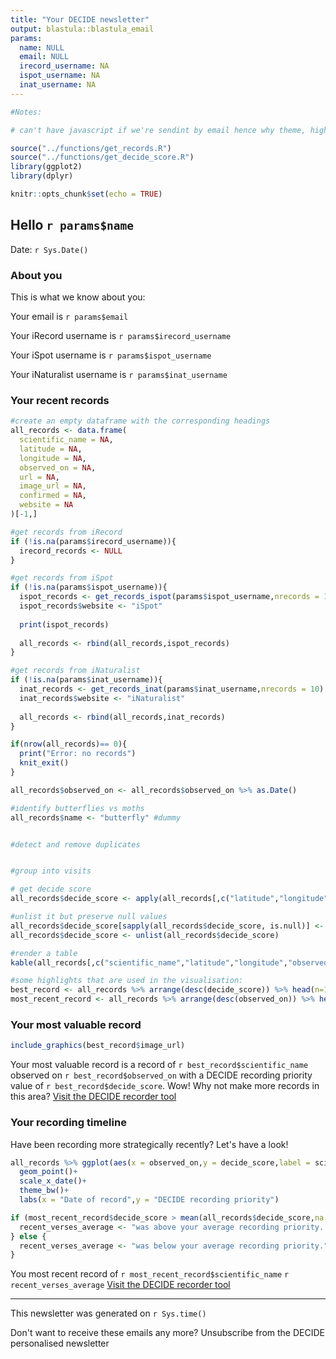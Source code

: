 ```yaml
---
title: "Your DECIDE newsletter"
output: blastula::blastula_email
params:
  name: NULL
  email: NULL
  irecord_username: NA
  ispot_username: NA
  inat_username: NA
---
```


```r
#Notes:

# can't have javascript if we're sendint by email hence why theme, highlight and mathjax are set to null in the YAML, see: https://stackoverflow.com/questions/29370306/how-to-render-html-from-rmarkdown-without-javascript-in-output

source("../functions/get_records.R")
source("../functions/get_decide_score.R")
library(ggplot2)
library(dplyr)

```

```r
knitr::opts_chunk$set(echo = TRUE)
```

## Hello `r params$name`

Date: `r Sys.Date()`

### About you

This is what we know about you: 

Your email is `r params$email`

Your iRecord username is `r params$irecord_username`

Your iSpot username is `r params$ispot_username`

Your iNaturalist username is `r params$inat_username`

### Your recent records

```r

#create an empty dataframe with the corresponding headings
all_records <- data.frame(
  scientific_name = NA,
  latitude = NA,
  longitude = NA,
  observed_on = NA,
  url = NA,
  image_url = NA,
  confirmed = NA,
  website = NA
)[-1,]

#get records from iRecord
if (!is.na(params$irecord_username)){
  irecord_records <- NULL
}

#get records from iSpot
if (!is.na(params$ispot_username)){
  ispot_records <- get_records_ispot(params$ispot_username,nrecords = 10)
  ispot_records$website <- "iSpot"
  
  print(ispot_records)
  
  all_records <- rbind(all_records,ispot_records)
}

#get records from iNaturalist
if (!is.na(params$inat_username)){
  inat_records <- get_records_inat(params$inat_username,nrecords = 10)
  inat_records$website <- "iNaturalist"
  
  all_records <- rbind(all_records,inat_records)
}

```

```r
if(nrow(all_records)== 0){
  print("Error: no records")
  knit_exit()
}

all_records$observed_on <- all_records$observed_on %>% as.Date()

```

```r

#identify butterflies vs moths
all_records$name <- "butterfly" #dummy


#detect and remove duplicates


#group into visits


```

```r

# get decide score
all_records$decide_score <- apply(all_records[,c("latitude","longitude","name")],1, function(x) {get_decide_score(x[1],x[2],x[3])})

#unlist it but preserve null values
all_records$decide_score[sapply(all_records$decide_score, is.null)] <- NA
all_records$decide_score <- unlist(all_records$decide_score)

```

```r
#render a table
kable(all_records[,c("scientific_name","latitude","longitude","observed_on","name","website","decide_score")])
```

```r
#some highlights that are used in the visualisation:
best_record <- all_records %>% arrange(desc(decide_score)) %>% head(n=1)
most_recent_record <- all_records %>% arrange(desc(observed_on)) %>% head(n=1)
```




### Your most valuable record

```r



include_graphics(best_record$image_url)

```

Your most valuable record is a record of `r best_record$scientific_name` observed on `r best_record$observed_on` with a DECIDE recording priority value of `r best_record$decide_score`. Wow! Why not make more records in this area? <a href="https://decide.ceh.ac.uk/opts/scoremap/map" target="_blank">Visit the DECIDE recorder tool</a>




### Your recording timeline

Have been recording more strategically recently? Let\'s have a look!

```r
all_records %>% ggplot(aes(x = observed_on,y = decide_score,label = scientific_name))+
  geom_point()+
  scale_x_date()+
  theme_bw()+
  labs(x = "Date of record",y = "DECIDE recording priority")

if (most_recent_record$decide_score > mean(all_records$decide_score,na.rm = T)){
  recent_verses_average <- "was above your average recording priority. Nice one!"
} else {
  recent_verses_average <- "was below your average recording priority."
}

```

You most recent record of `r most_recent_record$scientific_name` `r recent_verses_average` <a href="https://decide.ceh.ac.uk/opts/scoremap/map" target="_blank">Visit the DECIDE recorder tool</a>

<hr>

This newsletter was generated on `r Sys.time()`

Don\'t want to receive these emails any more? <a>Unsubscribe from the DECIDE personalised newsletter</a>





